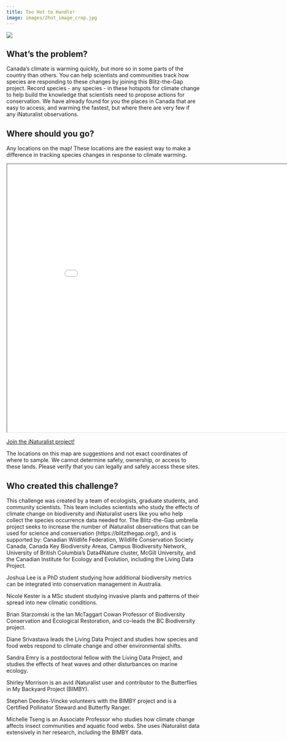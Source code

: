 ```yaml
---
title: Too Hot to Handle!
image: images/2hot_image_crop.jpg
---
```


![](images/2hot_image.jpg){fig-align="center"}

## What's the problem?

Canada’s climate is warming quickly, but more so in some parts of the country than others. You can help scientists and communities track how species are responding to these changes by joining this Blitz-the-Gap project. Record species - any species - in these hotspots for climate change to help build the knowledge that scientists need to propose actions for conservation. We have already found for you the places in Canada that are easy to access, and warming the fastest, but where there are very few if any iNaturalist observations.

## Where should you go?

Any locations on the map! These locations are the easiest way to make a difference in tracking species changes in response to climate warming.

```{=html}
<iframe width="900" height="700" src="maps/toohottohandlemap.html" title="Too Hot To Handle"></iframe>
```

[Join the iNaturalist project!](https://www.inaturalist.org/projects/blitz-the-gap-too-hot-to-handle){.btn .btn-primary .btn role="button"}

::: callout-warning
The locations on this map are suggestions and not exact coordinates of where to sample. We cannot determine safety, ownership, or access to these lands. Please verify that you can legally and safely access these sites.
:::

## Who created this challenge?

This challenge was created by a team of ecologists, graduate students, and community scientists. This team includes scientists who study the effects of climate change on biodiversity and iNaturalist users like you who help collect the species occurrence data needed for. The Blitz-the-Gap umbrella project seeks to increase the number of iNaturalist observations that can be used for science and conservation (https://blitzthegap.org/), and is supported by: Canadian Wildlife Federation, Wildlife Conservation Society Canada, Canada Key Biodiversity Areas, Campus Biodiversity Network, University of British Columbia’s Data4Nature cluster, McGill University, and the Canadian Institute for Ecology and Evolution, including the Living Data Project.

Joshua Lee is a PhD student studying how additional biodiversity metrics can be integrated into conservation management in Australia.

Nicole Kester is a MSc student studying invasive plants and patterns of their spread into new climatic conditions.

Brian Starzomski is the Ian McTaggart Cowan Professor of Biodiversity Conservation and Ecological Restoration, and co-leads the BC Biodiversity project.

Diane Srivastava leads the Living Data Project and studies how species and food webs respond to climate change and other environmental shifts.

Sandra Emry is a postdoctoral fellow with the Living Data Project, and studies the effects of heat waves and other disturbances on marine ecology.

Shirley Morrison is an avid iNaturalist user and contributor to the Butterflies in My Backyard Project (BIMBY).

Stephen Deedes-Vincke volunteers with the BIMBY project and is a Certified Pollinator Steward and Butterfly Ranger.

Michelle Tseng is an Associate Professor who studies how climate change affects insect communities and aquatic food webs. She uses iNaturalist data extensively in her research, including the BIMBY data.
